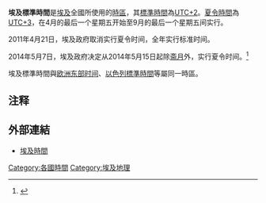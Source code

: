 '''埃及標準時間'''是[[埃及|埃及]]全國所使用的[[時區|時區]]，其[[標準時間|標準時間]]為[[UTC+2|UTC+2]]。[[夏令時間|夏令時間]]為[[UTC+3|UTC+3]]，在4月的最后一个星期五开始至9月的最后一个星期五间实行。

2011年4月21日，埃及政府取消实行夏令时间，全年实行标准时间。

2014年5月7日，埃及政府决定从2014年5月15日起除[[斋月|斋月]]外，实行夏令时间。<ref>{{Cite web |url=http://english.ahram.org.eg/News/100735.aspx |title=Egypt's government to re-apply daylight saving time |accessdate=2015-03-06 |archive-date=2020-11-11 |archive-url=https://web.archive.org/web/20201111180854/http://english.ahram.org.eg/News/100735.aspx |dead-url=no }}</ref>

埃及標準時間與[[欧洲东部时间|欧洲东部时间]]、[[以色列標準時間|以色列標準時間]]等屬同一時區。

== 注释 ==
{{Reflist|2}}

==外部連結==
*[https://www.timeanddate.com/worldclock/egypt 埃及時間] {{Wayback|url=https://www.timeanddate.com/worldclock/egypt |date=20201218075712 }}

{{亞洲題目|标准时间}}
{{非洲題目|標準時間}}
[[Category:各國時間|Category:各國時間]]
[[Category:埃及地理|Category:埃及地理]]